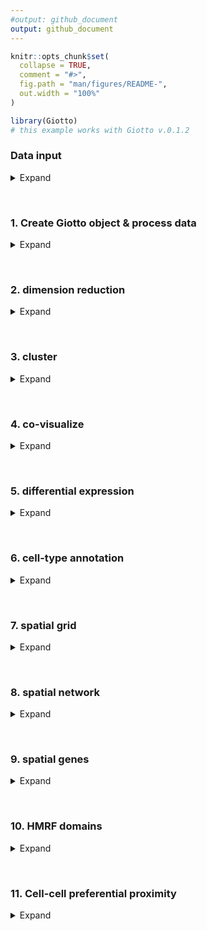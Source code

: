 ```yaml
---
#output: github_document
output: github_document
---
```


<!-- mouse_cortex_1_simple.md is generated from mouse_cortex_1_simple.Rmd Please edit that file -->


```r
knitr::opts_chunk$set(
  collapse = TRUE,
  comment = "#>",
  fig.path = "man/figures/README-",
  out.width = "100%"
)
```


```r
library(Giotto)
# this example works with Giotto v.0.1.2
```

### Data input

<details>
  <summary>Expand</summary>
  \ 
  
[Wang et al.](https://science.sciencemag.org/content/361/6400/eaat5691) created a 3D spatial expression dataset consisting of 28 genes from 32,845 single cells acquired over multiple rounds in visual cortex STARmap volumes.
  
![](./starmap_3D_data.png){width=20cm} .

```r
library(R.matlab)
STARMAP_data_folder = '/Volumes/Ruben_Seagate/Dropbox/Projects/GC_lab/Ruben_Dries/190225_spatial_package/Data/Starmap_data/'
gene_name <- read.csv(file = paste0(STARMAP_data_folder, '/', "gene_names.csv"),header =F)
profile <- readMat(paste0(STARMAP_data_folder, '/', "20180123_BS10_light.mat"))

expr <- t(profile$expr)
cell_loc <- profile$goodLocs
rownames(expr) <- gene_name[,2]
colnames(expr) <- paste("cell", 1:dim(expr)[2],sep = "_")
colnames(cell_loc) <- c("x","y","z")

```

```r
# get STARMAP data and extract expression matrix and cell locations
# expression:
expr[1:4, 1:4]
# location:
cell_loc[1:4,]
```


***

</details>

\ 

### 1. Create Giotto object & process data

<details>
  <summary>Expand</summary>
  \ 
 
```r
# create
STAR_test <- createGiottoObject(raw_exprs = expr, spatial_locs = cell_loc)

# check distributions, test different thresholds and filter
filterDistributions(STAR_test, detection = 'genes', show_plot = F)
filterDistributions(STAR_test, detection = 'cells', show_plot = F)
filterCombinations(STAR_test,
                   expression_thresholds = c(1, 2),
                   gene_det_in_min_cells = c(20000, 30000),
                   min_det_genes_per_cell = c(20, 25))
STAR_test <- filterGiotto(gobject = STAR_test,
                          gene_det_in_min_cells = 20000,
                          min_det_genes_per_cell = 20)

## normalize & adjust
STAR_test <- normalizeGiotto(gobject = STAR_test, scalefactor = 10000, verbose = T)
STAR_test <- addStatistics(gobject = STAR_test)
STAR_test <- adjustGiottoMatrix(gobject = STAR_test, expression_values = c('normalized'),
                                batch_columns = NULL, covariate_columns = c('nr_genes', 'total_expr'),
                                return_gobject = TRUE,
                                update_slot = c('custom'))

```
  
  
Data can be presented in 3D for both the spatial (if captured in 3D) and expression space. Output is generated by plotly and can be saved as an html widget as show belown. These html widgets can be opened again in any browser for further exploration and to generate static figures. For this example we will only present static figures for each interactive 3D plot.

```r
real_3D = visPlot(gobject = STAR_test,
                  sdimx = "sdimx", sdimy = "sdimy", sdimz = "sdimz",
                  point_size = 1, axis_scale = "real", z_ticks = 2)
htmlwidgets::saveWidget(plotly::as_widget(real_3D), file = paste0(gobject_folder,'/', 'starmap_real_3D.html'))

cube_3D = visPlot(gobject = STAR_test,
                  sdimx = "sdimx", sdimy = "sdimy", sdimz = "sdimz",
                  point_size = 1, axis_scale = "cube", z_ticks = 2)
htmlwidgets::saveWidget(plotly::as_widget(cube_3D), file = paste0(gobject_folder,'/', 'starmap_cube_3D.html'))
```

Real scale 3D image:
![](/Volumes/Ruben_Seagate/Dropbox/Projects/GC_lab/Ruben_Dries/190225_spatial_package/Results/Starmap_neocortex_results/Starmap_190826/screenshots/3D_real_presentation.png){width=16cm} 

Cube scale 3D image:
![](/Volumes/Ruben_Seagate/Dropbox/Projects/GC_lab/Ruben_Dries/190225_spatial_package/Results/Starmap_neocortex_results/Starmap_190826/screenshots/3D_cube_presentation.png){width=16cm} 



***

</details>

\ 


### 2. dimension reduction

<details>
  <summary>Expand</summary>
  \ 
 
```r
STAR_test <- calculateHVG(gobject = STAR_test, method = 'cov_groups', zscore_threshold = 0.5, nr_expression_groups = 3)
# use all genes (= default)
STAR_test <- runPCA(gobject = STAR_test, genes_to_use = NULL, scale_unit = F)
signPCA(STAR_test)
STAR_test <- runUMAP(STAR_test, dimensions_to_use = 1:8, n_components = 3, n_threads = 4)

```

***

</details>

\ 

### 3. cluster

<details>
  <summary>Expand</summary>
  \ 
  
```r

## sNN network (default)
STAR_test <- createNearestNetwork(gobject = STAR_test, dimensions_to_use = 1:8, k = 15)
## Leiden clustering
STAR_test <- doLeidenCluster(gobject = STAR_test, resolution = 0.2, n_iterations = 1000,
                             name = 'leiden_0.2',
                             python_path = "/Users/rubendries/Bin/anaconda3/envs/py36/bin/python")

```

```r
STAR_UMAP <- plotUMAP(gobject = STAR_test, cell_color = 'leiden_0.2', 
                      point_size = 1.5,
                      plot_method = "plotly",
                      show_NN_network = T, 
                      edge_alpha = 0.05,
                      dim1_to_use = 1,
                      dim2_to_use = 2,
                      dim3_to_use = 3)
htmlwidgets::saveWidget(plotly::as_widget(STAR_UMAP), file = paste0(cluster_folder,'/', 'cluster_UMAP.html'))
```

3D UMAP plot:
![](/Volumes/Ruben_Seagate/Dropbox/Projects/GC_lab/Ruben_Dries/190225_spatial_package/Results/Starmap_neocortex_results/Starmap_190826/screenshots/UMAP_cluster_SNN.png){width=16cm} 

***

</details>

\ 

### 4. co-visualize ####

<details>
  <summary>Expand</summary>
  \ 
  
```r
coPlot = visSpatDimPlot(gobject = STAR_test,
                        cell_color = 'leiden_0.2',
                        dim3_to_use = 3,
                        sdimz = "sdimz",
                        axis_scale = "real",
                        z_ticks = 2,
                        dim_point_size = 1,
                        spatial_point_size = 1,
                        show_NN_network = F)
htmlwidgets::saveWidget(plotly::as_widget(coPlot), file = paste0(covis_folder,'/', 'coPlot.html'))
```

Co-visualzation:
![](/Volumes/Ruben_Seagate/Dropbox/Projects/GC_lab/Ruben_Dries/190225_spatial_package/Results/Starmap_neocortex_results/Starmap_190826/screenshots/covisual_plot.png){width=16cm} 

***

</details>

\ 

### 5. differential expression ####

<details>
  <summary>Expand</summary>
  \
  
```r
markers = findMarkers_one_vs_all(gobject = STAR_test,
                                 method = 'gini',
                                 expression_values = 'normalized',
                                 cluster_column = 'leiden_0.2',
                                 min_genes = 5, rank_score = 2)
markers[, head(.SD, 4), by = 'cluster']


# violinplot
violinPlot(STAR_test, genes = unique(markers$genes), cluster_column = 'leiden_0.2')

# individual genes and cells heatmap
plotHeatmap(STAR_test, genes = STAR_test@gene_ID, cluster_column = 'leiden_0.2',
            legend_nrows = 2, expression_values = 'scaled',
            cluster_order = 'correlation', gene_order = 'correlation', show_plot = F)

# individual genes and average cluster heatmap
plotMetaDataHeatmap(STAR_test, expression_values = 'scaled',
                    metadata_cols = c('leiden_0.2'))

```

***

</details>

\  

### 6. cell-type annotation

<details>
  <summary>Expand</summary>
  \
  
```r

## general cell types
clusters_cell_types_cortex = c('excit','excit','excit', 'inh', 'excit',
                               'other', 'other', 'other', 'inh', 'inh')
names(clusters_cell_types_cortex) = c(1:10)
STAR_test = annotateGiotto(gobject = STAR_test, annotation_vector = clusters_cell_types_cortex,
                           cluster_column = 'leiden_0.2', name = 'general_cell_types')

## detailed cell types
clusters_cell_types_cortex = c('L5','L4','L2/3', 'PV', 'L6',
                               'Astro', 'Olig1', 'Olig2', 'Calretinin', 'SST')
names(clusters_cell_types_cortex) = c(1:10)
STAR_test = annotateGiotto(gobject = STAR_test, annotation_vector = clusters_cell_types_cortex,
                         cluster_column = 'leiden_0.2', name = 'cell_types')


plotUMAP(STAR_test, plot_method = 'ggplot', cell_color = 'general_cell_types', point_size = 1.5)
plotMetaDataHeatmap(STAR_test, expression_values = 'scaled',
                    metadata_cols = c('general_cell_types'))

plotUMAP(STAR_test, plot_method = 'ggplot', cell_color = 'cell_types', point_size = 1.5)
plotMetaDataHeatmap(STAR_test, expression_values = 'scaled',
                    metadata_cols = c('cell_types'))

```


```r
# create consistent color code
mynames = unique(pDataDT(STAR_test)$cell_types)
mycolorcode = Giotto:::getDistinctColors(n = 10)
names(mycolorcode) = mynames

## all cell types
realCellTypes =  visPlot(STAR_test, cell_color = 'cell_types', axis_scale = 'real',
                         sdimx = 'sdimx', sdimy = 'sdimy', sdimz = 'sdimz',
                         show_grid = F, cell_color_code = mycolorcode)
htmlwidgets::saveWidget(plotly::as_widget(realCellTypes), file = paste0(annotation_folder,'/', 'realCellTypes.html'))

## excitatory neurons
excit = visPlot(STAR_test, cell_color = 'cell_types', plot_method = 'plotly',
        sdimx = 'sdimx', sdimy = 'sdimy', sdimz = 'sdimz', axis_scale = 'real',
        select_cell_groups = c('L6','L5','L4','L2/3'),
        show_grid = F, cell_color_code = mycolorcode)
htmlwidgets::saveWidget(plotly::as_widget(excit), file = paste0(annotation_folder,'/', 'realCellTypes_excit.html'))

## inhibitory neurons
inhib = visPlot(STAR_test, cell_color = 'cell_types', plot_method = 'plotly',
        sdimx = 'sdimx', sdimy = 'sdimy', sdimz = 'sdimz', axis_scale = 'real',
        select_cell_groups = c('PV','Calretinin', 'SST'),
        show_grid = F, cell_color_code = mycolorcode)
htmlwidgets::saveWidget(plotly::as_widget(inhib), file = paste0(annotation_folder,'/', 'realCellTypes_inh.html'))

## other cell types
other = visPlot(STAR_test, cell_color = 'cell_types', plot_method = 'plotly',
        sdimx = 'sdimx', sdimy = 'sdimy', sdimz = 'sdimz', axis_scale = 'real',
        select_cell_groups = c('Astro', 'Olig1', 'Olig2'),
        show_grid = F, cell_color_code = mycolorcode)
htmlwidgets::saveWidget(plotly::as_widget(other), file = paste0(annotation_folder,'/', 'realCellTypes_other.html'))

```

All cells:
![](/Volumes/Ruben_Seagate/Dropbox/Projects/GC_lab/Ruben_Dries/190225_spatial_package/Results/Starmap_neocortex_results/Starmap_190826/screenshots/all_cell_types.png){width=16cm} 
  
  
Excitatory neurons:
![](/Volumes/Ruben_Seagate/Dropbox/Projects/GC_lab/Ruben_Dries/190225_spatial_package/Results/Starmap_neocortex_results/Starmap_190826/screenshots/excit_cell_types.png){width=16cm} 
  
  
Inhibitory neurons:
![](/Volumes/Ruben_Seagate/Dropbox/Projects/GC_lab/Ruben_Dries/190225_spatial_package/Results/Starmap_neocortex_results/Starmap_190826/screenshots/inh_cell_types.png){width=16cm} 

Other cell types:
![](/Volumes/Ruben_Seagate/Dropbox/Projects/GC_lab/Ruben_Dries/190225_spatial_package/Results/Starmap_neocortex_results/Starmap_190826/screenshots/other_cell_types.png){width=16cm} 


***

</details>

\ 

### 7. spatial grid ####

<details>
  <summary>Expand</summary>
  \
  
```r

## spatial grid
STAR_test <- createSpatialGrid(gobject = STAR_test,
                               sdimx_stepsize = 100,
                               sdimy_stepsize = 100,
                               sdimz_stepsize = 20,
                               minimum_padding = 0)

mycolorcode = c('red', 'blue')
names(mycolorcode) = c("L2/3", "L6")
visPlot(STAR_test, cell_color = 'cell_types', sdimx = 'sdimx', sdimy = 'sdimy',
        show_grid = T, spatial_grid_name = 'large_grid', point_size = 3, plot_method = 'ggplot',
        select_cell_groups = c("L2/3", "L6"), other_cells_alpha = 1, cell_color_code = mycolorcode)

#### spatial patterns ####
pattern_VC = detectSpatialPatterns(gobject = STAR_test, 
                                   expression_values = 'normalized',
                                   spatial_grid_name = 'spatial_grid',
                                   min_cells_per_grid = 5, 
                                   scale_unit = T, 
                                   PC_zscore = 1, 
                                   show_plot = T)
```

```r
dim3_pattern = showPattern(pattern_VC,  plot_dim = 3, point_size = 4)
htmlwidgets::saveWidget(plotly::as_widget(dim3_pattern), file = paste0(grid_folder,'/', 'dim3_pattern.html'))
```

Top view of pattern:  

![](/Volumes/Ruben_Seagate/Dropbox/Projects/GC_lab/Ruben_Dries/190225_spatial_package/Results/Starmap_neocortex_results/Starmap_190826/screenshots/pattern_top_view.png){width=16cm} 

Layered view (cells) of pattern:  

![](/Volumes/Ruben_Seagate/Dropbox/Projects/GC_lab/Ruben_Dries/190225_spatial_package/Results/Starmap_neocortex_results/Starmap_190826/screenshots/pattern_layered_view.png){width=16cm} 

Genes associated with pattern:  

```r
showPatternGenes(pattern_VC, dimension = 1)
```


***  

</details>

\  


### 8. spatial network ####

<details>
  <summary>Expand</summary>
  \
  
```r

## create spatial networks based on k and/or distance from centroid
STAR_test <- createSpatialNetwork(gobject = STAR_test, k = 3)

```

```r
networkplot = visPlot(gobject = STAR_test, show_network = T,
        sdimx = "sdimx",sdimy = "sdimy",sdimz = "sdimz",
        network_color = 'blue', spatial_network_name = 'spatial_network',axis_scale = "real",z_ticks = 2,
        point_size = 4, cell_color = 'cell_types')
htmlwidgets::saveWidget(plotly::as_widget(networkplot), file = paste0(spatnet_folder,'/', 'networkplot.html'))

```

Zoom out 3D network:  
![](/Volumes/Ruben_Seagate/Dropbox/Projects/GC_lab/Ruben_Dries/190225_spatial_package/Results/Starmap_neocortex_results/Starmap_190826/screenshots/network_zoomOUT.png){width=16cm} 

Zoom in 3D network:  
![](/Volumes/Ruben_Seagate/Dropbox/Projects/GC_lab/Ruben_Dries/190225_spatial_package/Results/Starmap_neocortex_results/Starmap_190826/screenshots/network_zoomIN.png){width=16cm} 
***  

</details>

\  


### 9. spatial genes ####

<details>
  <summary>Expand</summary>
  \
  
```r
kmtest = binGetSpatialGenes(STAR_test, bin_method = 'kmeans',
                            do_fisher_test = F, community_expectation = 5,
                            spatial_network_name = 'spatial_network', verbose = T)

ranktest = binGetSpatialGenes(STAR_test, bin_method = 'rank',
                              do_fisher_test = F, community_expectation = 5,
                              spatial_network_name = 'spatial_network', verbose = T)

visSpatDimGenePlot(STAR_test, plot_method = 'ggplot',
                      genes = c('Cux2', 'Pcp4', 'Gja1', 'Mbp'), plot_alignment = 'vertical', cow_n_col = 4,
                      genes_high_color = 'red', genes_mid_color = 'white', genes_low_color = 'darkblue', midpoint = 8)

```

***

</details>

\ 

### 10. HMRF domains ####

<details>
  <summary>Expand</summary>
  \

Not available at this time.

***

</details>


\ 

### 11. Cell-cell preferential proximity 

<details>
  <summary>Expand</summary>
  \

![cell-cell](./cell_cell_neighbors.png){width=12cm}  

```r

## calculate frequently seen proximities
cell_proximities = cellProximityEnrichment(gobject = STAR_test,
                                           cluster_column = 'cell_types',
                                           spatial_network_name = 'spatial_network',
                                           number_of_simulations = 400)

cellProximityBarplot(CPscore = cell_proximities, min_orig_ints = 5, min_sim_ints = 5)
cellProximityHeatmap(CPscore = cell_proximities, order_cell_types = T, scale = T)
```

```r
STAR_astro_pv <- cellProximityVisPlot(gobject = STAR_test, interaction_name = "Astro-PV", spatial_network_name = 'spatial_network',
                                      axis_scale = 'real', 
                                   cluster_column = 'cell_types',
                                   sdimx = "sdimx",sdimy = "sdimy",sdimz = "sdimz",
                                   show_other_cells = F,
                                   cell_color = 'cell_types', 
                                   show_network = T,
                                   network_color = 'blue', 
                                   point_size_select = 4)
htmlwidgets::saveWidget(plotly::as_widget(STAR_astro_pv), file = paste0(cellproxim_folder,'/', 'STAR_astro_pv.html'))
```

Astroycte - PV inhibitory neurons: 

Zoom out of selected cell-cell interactions:
![](/Volumes/Ruben_Seagate/Dropbox/Projects/GC_lab/Ruben_Dries/190225_spatial_package/Results/Starmap_neocortex_results/Starmap_190826/screenshots/interaction_zoomOUT.png){width=16cm} 

Zoom in of selected cell-cell interactions:
![](/Volumes/Ruben_Seagate/Dropbox/Projects/GC_lab/Ruben_Dries/190225_spatial_package/Results/Starmap_neocortex_results/Starmap_190826/screenshots/interaction_zoomIN.png){width=16cm} 


***

</details>

\  





